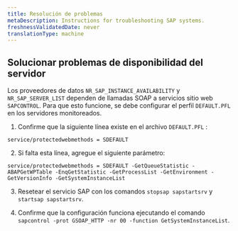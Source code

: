 ```yaml
---
title: Resolución de problemas
metaDescription: Instructions for troubleshooting SAP systems.
freshnessValidatedDate: never
translationType: machine
---
```


## Solucionar problemas de disponibilidad del servidor

Los proveedores de datos `NR_SAP_INSTANCE_AVAILABILITY` y `NR_SAP_SERVER_LIST` dependen de llamadas SOAP a servicios sitio web `SAPCONTROL`. Para que esto funcione, se debe configurar el perfil `DEFAULT.PFL` en los servidores monitoreados.

1. Confirme que la siguiente línea existe en el archivo `DEFAULT.PFL` :

`service/protectedwebmethods = SDEFAULT`

2. Si falta esta línea, agregue el siguiente parámetro:

`service/protectedwebmethods = SDEFAULT -GetQueueStatistic -ABAPGetWPTable -EnqGetStatistic -GetProcessList -GetEnvironment -GetVersionInfo -GetSystemInstanceList`

3. Resetear el servicio SAP con los comandos `stopsap sapstartsrv` y `startsap sapstartsrv`.

4. Confirme que la configuración funciona ejecutando el comando `sapcontrol -prot GSOAP_HTTP -nr 00 -function GetSystemInstanceList`.